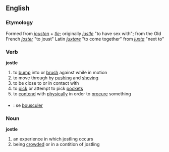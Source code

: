 == English ==
=== Etymology ===
Formed from ''[[jousten]]'' + ''[[tle]]''; originally ''[[justle]]'' "to have sex with"; from the Old French ''[[joster]]'' "to joust" Latin ''[[juxtare]]'' "to come together" from ''[[juxta]]'' "next to"

=== Verb ===
'''jostle'''
# to [[bump]] into or [[brush]] against while in motion
# to move through by [[pushing]] and [[shoving]]
# to be close to or in contact with
# to [[pick]] or attempt to pick [[pockets]] 
# to [[contend]] with [[physically]] in order to [[procure]] something

===={{trans}}====

* {{fr}} : se [[bousculer]]

=== Noun ===
'''jostle'''
# an experience in which jostling occurs
# being [[crowded]] or in a contition of jostling